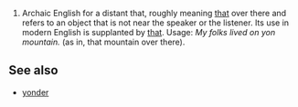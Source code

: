 #Archaic English for a distant that, roughly meaning [[that]] over there and refers to an object that is not near the speaker or the listener.  Its use in modern English is supplanted by [[that]]. Usage: <i>My folks lived on yon mountain.</i> (as in, that mountain over there).

==See also==
*[[yonder]]